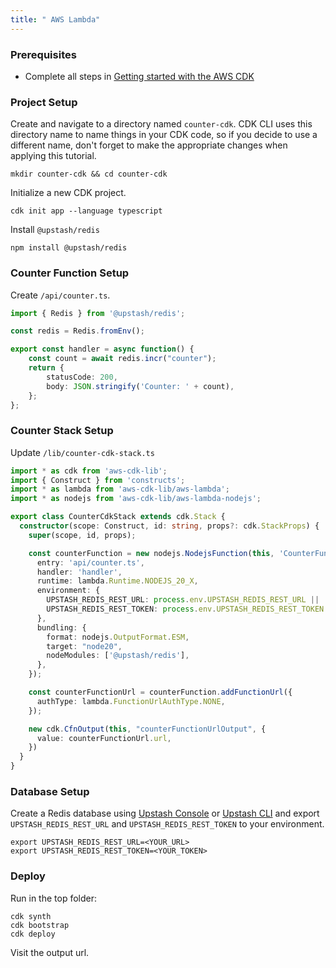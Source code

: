 ```yaml
---
title: " AWS Lambda"
---
```


### Prerequisites

- Complete all steps in [Getting started with the AWS CDK](https://docs.aws.amazon.com/cdk/v2/guide/getting_started.html)

### Project Setup

Create and navigate to a directory named `counter-cdk`. CDK CLI uses this directory name to name things in your CDK code, so if you decide to use a different name, don't forget to make the appropriate changes when applying this tutorial.

```shell
mkdir counter-cdk && cd counter-cdk
```

Initialize a new CDK project.

```shell
cdk init app --language typescript
```

Install `@upstash/redis`

```shell
npm install @upstash/redis
```

### Counter Function Setup

Create `/api/counter.ts`.

```ts /api/counter.ts
import { Redis } from '@upstash/redis';

const redis = Redis.fromEnv();

export const handler = async function() {
    const count = await redis.incr("counter");
    return {
        statusCode: 200,
        body: JSON.stringify('Counter: ' + count),
    };
};
```

### Counter Stack Setup

Update `/lib/counter-cdk-stack.ts`

```ts /lib/counter-cdk-stack.ts
import * as cdk from 'aws-cdk-lib';
import { Construct } from 'constructs';
import * as lambda from 'aws-cdk-lib/aws-lambda';
import * as nodejs from 'aws-cdk-lib/aws-lambda-nodejs';

export class CounterCdkStack extends cdk.Stack {
  constructor(scope: Construct, id: string, props?: cdk.StackProps) {
    super(scope, id, props);

    const counterFunction = new nodejs.NodejsFunction(this, 'CounterFunction', {
      entry: 'api/counter.ts',
      handler: 'handler',
      runtime: lambda.Runtime.NODEJS_20_X,
      environment: {
        UPSTASH_REDIS_REST_URL: process.env.UPSTASH_REDIS_REST_URL || '',
        UPSTASH_REDIS_REST_TOKEN: process.env.UPSTASH_REDIS_REST_TOKEN || '',
      },
      bundling: {
        format: nodejs.OutputFormat.ESM,
        target: "node20",
        nodeModules: ['@upstash/redis'],
      },
    });

    const counterFunctionUrl = counterFunction.addFunctionUrl({
      authType: lambda.FunctionUrlAuthType.NONE,
    });

    new cdk.CfnOutput(this, "counterFunctionUrlOutput", {
      value: counterFunctionUrl.url,
    })
  }
}
```

### Database Setup

Create a Redis database using [Upstash Console](https://console.upstash.com) or [Upstash CLI](https://github.com/upstash/cli) and export `UPSTASH_REDIS_REST_URL` and `UPSTASH_REDIS_REST_TOKEN` to your environment.

```shell
export UPSTASH_REDIS_REST_URL=<YOUR_URL>
export UPSTASH_REDIS_REST_TOKEN=<YOUR_TOKEN>
```

### Deploy

Run in the top folder:

```shell
cdk synth
cdk bootstrap
cdk deploy
```

Visit the output url.